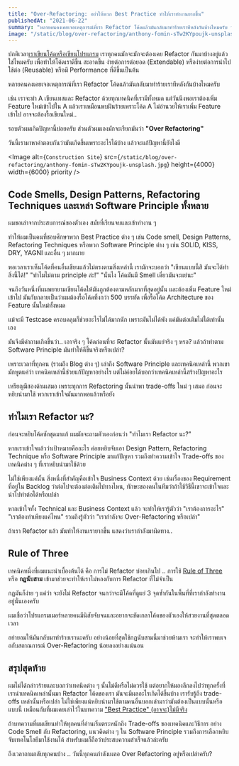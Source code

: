 ```yaml
---
title: "Over-Refactoring: อย่าให้พวก Best Practice ทำให้เราทำงานยากขึ้น"
publishedAt: "2021-06-22"
summary: "หลายคนคงเคยเจอเหตุการณ์ที่เรา Refactor โค้ดแล้วมันกลับมาทำร้ายเราทีหลังกันบ้างไหมครับ วันนี้ผมอยากชวนทุกคนมาตั้งคำถามและหาทางแก้ไปด้วยกัน อย่าให้พวก Best Practice ทำให้เราทำงานยากขึ้น"
image: "/static/blog/over-refactoring/anthony-fomin-sTw2KYpoujk-unsplash.jpg"
---
```


ปกติเวลา[เราเขียนโค้ดหรือเขียนโปรแกรม](/blog/make-it-work-make-it-right-make-it-fast) เราทุกคนมักจะมักจะต้องเคย Refactor กันมาบ้างอยู่แล้วใช่ไหมครับ เพื่อทำให้โค้ดเราดีขึ้น สะอาดขึ้น ง่ายต่อการต่อยอด (Extendable) หรือง่ายต่อการนำไปใช้ต่อ (Reusable) หรือมี Performance ที่ดีขึ้นเป็นต้น

หลายคนคงเคยเจอเหตุการณ์ที่เรา Refactor โค้ดแล้วมันกลับมาทำร้ายเราทีหลังกันบ้างไหมครับ

เช่น เราจะทำ A เขียนเทสและ Refactor ด้วยทุกเทคนิคที่เรามีทั้งหมด แต่วันนึงพอเราต้องเพิ่ม Feature ใหม่เข้าไปใน A แล้วเราเหมือนพบฝันร้ายเพราะโค้ด A ไม่อำนวยให้เราเพิ่ม Feature เข้าไป อาจจะต้องรื้อเขียนใหม่..

รอบตัวผมเกิดปัญหานี้บ่อยครับ ส่วนตัวผมเองมักจะเรียกมันว่า **"Over Refactoring"**

วันนี้เรามาหาคำตอบกันว่ามันเกิดขึ้นเพราะอะไรได้บ้าง แล้วจะแก้ปัญหานี้ยังไงดี

<Image
  alt={`Construction Site`}
  src={`/static/blog/over-refactoring/anthony-fomin-sTw2KYpoujk-unsplash.jpg`}
  height={4000}
  width={6000}
  priority
/>

## Code Smells, Design Patterns, Refactoring Techniques และเหล่า Software Principle ทั้งหลาย

ผมขอเล่าจากประสบการณ์ของตัวเอง สมัยที่เรียนจบและเข้าทำงาน ๆ

ทำให้ผมเป็นคนที่ชอบศึกษาพวก Best Practice ต่าง ๆ เช่น Code smell, Design Patterns, Refactoring Techniques หรือพวก Software Principle ต่าง ๆ เช่น SOLID, KISS, DRY, YAGNI และอื่น ๆ มากมาย

พอเวลาเราเห็นโค้ดที่คนอื่นเขียนแล้วไม่ตรงตามสิ่งเหล่านี้ เรามักจะบอกว่า "เขียนแบบนี้สิ มันจะได้ทำสิ่งนี้ได้!" "ทำไมไม่ตาม principle ล่ะ!" "นั่นไง โค้ดมันมี Smell เดี่ยวมันจะแย่นะ"

จนถึงวันหนึ่งที่ผมพยายามเขียนโค้ดให้มันถูกต้องตามหลักมากที่สุดอยู่นั้น และต้องเพิ่ม Feature ใหม่เข้าไป มันกับกลายเป็นว่าผมต้องรื้อโค้ดทิ้งกว่า 500 บรรทัด เพื่อรื้อโค้ด Architecture ของ Feature นั้นใหม่ทั้งหมด

แม้จะมี Testcase ครอบคลุมก็ช่วยอะไรไม่ได้มากนัก เพราะมันไม่ได้พัง แค่มันต่อเติมไม่ได้เท่านั้นเอง

มันจึงมีคำถามเกิดขึ้นว่า.. เอาจริง ๆ โค้ดก่อนที่จะ Refactor นั้นมันแย่จริง ๆ หรอ? แล้วถ้าทำตาม Software Principle มันทำให้ดีขึ้นจริงหรือเปล่า?

เพราะเวลาที่ทุกคน (รวมถึง Blog ต่าง ๆ) เล่าถึง Software Principle และเทคนิคเหล่านี้ พวกเขามักพูดแค่ว่า เทคนิคเหล่านี้ช่วยแก้ปัญหาอย่างไร แต่ไม่ค่อยได้บอกว่าเทคนิคเหล่านี้สร้างปัญหาอะไร

เหรียญมีสองด้านเสมอ เพราะทุกการ Refactoring นั้นนำพา trade-offs ใหม่ ๆ เสมอ ก่อนจะหยิบนำมาใช้ พวกเราเข้าใจมันมากพอแล้วหรือยัง

## ทำไมเรา Refactor นะ?

ก่อนจะหยิบโค้ดซักชุดมาแก้ ผมมักจะถามตัวเองก่อนว่า "ทำไมเรา Refactor นะ?"

หากเราเข้าใจแล้วว่าเป้าหมายคืออะไร ค่อยหยิบจับเอา Design Pattern, Refactoring Technique หรือ Software Principle มาแก้ปัญหา รวมถึงทำความเข้าใจ Trade-offs ของเทคนิคต่าง ๆ ที่เราหยิบนำมาใช้ด้วย

ไม่ใช่เพียงแค่นั้น สิ่งหนึ่งที่สำคัญคือเข้าใจ Business Context ด้วย เช่นเรื่องของ Requirement ที่อยู่ใน Backlog ว่าต่อไปจะต้องต่อเติมไปทางไหน, ทักษะของคนในทีมว่าถ้าใช้วิธีนี้เขาจะเข้าใจและนำไปทำต่อได้หรือเปล่า

หากเข้าใจทั้ง Technical และ Business Context แล้ว จะทำให้เรารู้ตัวว่า "เราต้องการอะไร" "เราต้องทำเพียงแค่ไหน" รวมถึงรู้ตัวว่า "เรากำลังจะ Over-Refactoring หรือเปล่า"

ถ้าเรา Refactor แล้ว มันทำให้งานเรายากขึ้น แสดงว่าเรากำลังมาผิดทาง..

## Rule of Three

เทคนิคหนึ่งที่ผมแนะนำเบื้องต้นได้ คือ การไม่ Refactor บ่อยเกินไป .. การใช้ [Rule of Three](/blog/1-2-refactor) หรือ **กฏนับสาม** เข้ามาช่วยจะทำให้เราไม่หลงกับการ Refactor ที่ไม่จำเป็น

กฏมันก็ง่าย ๆ แค่ว่า จะยังไม่ Refactor จนกว่าจะมีโค้ดที่ดูแย่ 3 จุดซ้ำกันในพื้นที่ที่เรากำลังทำงานอยู่นั่นเองครับ

ผมเชื่อว่าโปรแกรมเมอร์หลายคนมีนิสัยจับจนและอยากจะขัดเกลาโค้ดของตัวเองให้สวยงานที่สุดตลอดเวลา

อย่ายอมให้มันกลับมาทำร้ายเรานะครับ อย่างน้อยที่สุดใช้กฏนับสามนี้มาช่วยห้ามเรา จะทำให้เราพบเจอกับสถาณการณ์ Over-Refactoring น้อยลงอย่างแน่นอน

## สรุปสุดท้าย

ผมไม่ได้กล่าวร้ายและบอกว่าเทคนิคต่าง ๆ นั้นไม่ดีหรือไม่ควรใช้ แต่อยากให้มองลึกลงไปว่าทุกครั้งที่เรานำเทคนิคเหล่านั้นมา Refactor โค้ดของเรา มันจะมีผลอะไรเกิดได้ขึ้นบ้าง เรารับรู้ถึง trade-offs เหล่านั้นหรือเปล่า ไม่ใช่เพียงแน่หยิบนำมาใช้ตามคนอื่นบอกเล่ามาว่ามันต้องเป็นแบบนั้นหรือแบบนี้
เหมือนกับที่ผมเคยเล่าไว้ในบทความ ["Best Practice" (อาจจะ)ไม่มีจริง](/blog/best-practice-might-be-wrong)

ถ้าบทความที่ผมเขียนทำให้ทุกคนที่อ่านเริ่มตระหนักถึง Trade-offs ของเทคนิคและวิธีการ อย่าง Code Smell กับ Refactoring, แนวคิดต่าง ๆ ใน Software Principle รวมถึงการเลือกหยิบจับเทคโนโลยีมาใช้งานได้ สำหรับผมก็ถือว่าประสบความสำเร็จแล้วล่ะครับ

ถึงเวลาถามกลับทุกคนบ้าง .. วันนี้ทุกคนกำลังเผลอ Over Refactoring อยู่หรือเปล่าครับ?
